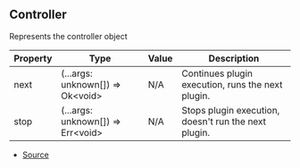 ## Controller

Represents the controller object

| Property | Type                                | Value | Description                                          |
| -------- | ----------------------------------- | ----- | ---------------------------------------------------- |
| next     | (...args: unknown\[]) => Ok\<void>  | N/A   | Continues plugin execution, runs the next plugin.    |
| stop     | (...args: unknown\[]) => Err\<void> | N/A   | Stops plugin execution, doesn't run the next plugin. |

- [Source](https://github.com/DuroCodes/spark/blob/d7098ec/packages/handler/src/types/plugin.ts#L19)
